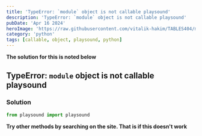 ```yaml
---
title: 'TypeError: `module` object is not callable playsound'
description: 'TypeError: `module` object is not callable playsound'
pubDate: 'Apr 16 2024'
heroImage: 'https://raw.githubusercontent.com/vitalik-hakim/TABLES404/main/error_b/python.jpg'
category: 'python'
tags: [callable, object, playsound, python]
---
```


**The solution for this is noted below**

## TypeError: `module` object is not callable playsound

### Solution

```python
from playsound import playsound
```

**Try other methods by searching on the site. That is if this doesn't work**
